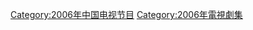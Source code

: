 {{Catnav|頁面分類|...|电视节目|电视剧|每年電視影集|2006年電視影集}}
{{Catnav|頁面分類|...|电视节目|电视剧|各國電視劇|中国电视剧|每年中國電視劇集}}

{{cat year nav
| year = 2006
| cat = 中國電視劇集 
| sortkey = 中國電視劇集
| article = 中國電視劇
| in = 
}}

[[Category:2006年中国电视节目|Category:2006年中国电视节目]]
[[Category:2006年電視劇集|Category:2006年電視劇集]]